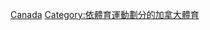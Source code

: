 {{Commons cat|Figure skating in Canada}}

[[Category:各国花样滑冰|Canada]]
[[Category:依體育運動劃分的加拿大體育|Category:依體育運動劃分的加拿大體育]]